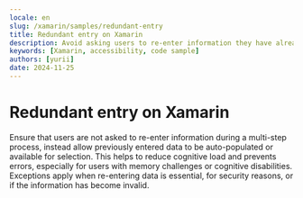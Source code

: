 ```yaml
---
locale: en
slug: /xamarin/samples/redundant-entry
title: Redundant entry on Xamarin
description: Avoid asking users to re-enter information they have already provided in the same session.
keywords: [Xamarin, accessibility, code sample]
authors: [yurii]
date: 2024-11-25
---
```


# Redundant entry on Xamarin

Ensure that users are not asked to re-enter information during a multi-step process, instead allow previously entered data to be auto-populated or available for selection. This helps to reduce cognitive load and prevents errors, especially for users with memory challenges or cognitive disabilities. Exceptions apply when re-entering data is essential, for security reasons, or if the information has become invalid.

<CodeSample id="redundant-entry" platform="xamarin" locale="en"/>
